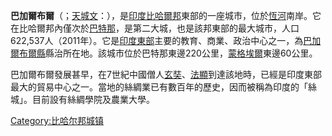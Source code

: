 '''巴加爾布爾'''（{{lang-en|Bhagalpur}}；[[天城文|天城文]]：{{lang|hi|भागलपुर}}），是[[印度|印度]][[比哈爾邦|比哈爾邦]]東部的一座城市，位於[[恆河|恆河]]南岸。它在比哈爾邦內僅次於[[巴特那|巴特那]]，是第二大城，也是該邦東部的最大城市，人口622,537人（2011年）。它是[[印度東部|印度東部]]主要的教育、商業、政治中心之一，為[[巴加爾布爾縣|巴加爾布爾縣]]縣治所在地。該城市位於巴特那東邊220公里，[[蒙格埃爾|蒙格埃爾]]東邊60公里。

巴加爾布爾發展甚早，在7世紀中國僧人[[玄奘|玄奘]]、[[法顯|法顯]]到達該地時，已經是印度東部最大的貿易中心之一。當地的絲綢業已有數百年的歷史，因而被稱為印度的「絲城」。目前設有絲綢學院及農業大學。

[[Category:比哈尔邦城镇|Category:比哈尔邦城镇]]